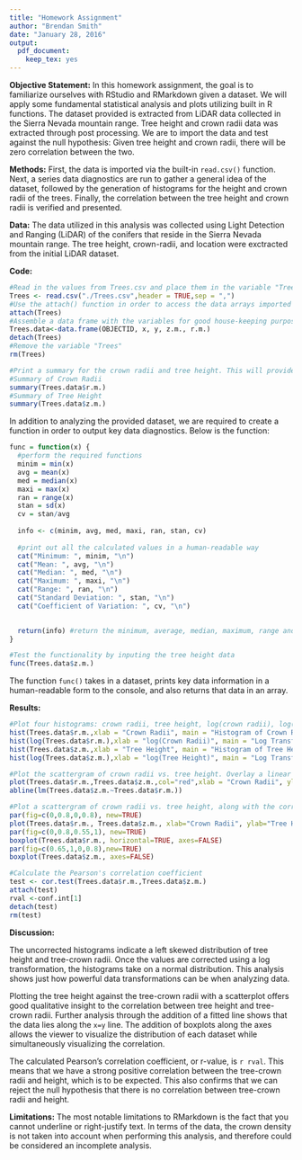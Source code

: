 ```yaml
---
title: "Homework Assignment"
author: "Brendan Smith"
date: "January 28, 2016"
output: 
  pdf_document: 
    keep_tex: yes
---
```


**Objective Statement:** In this homework assignment, the goal is to familiarize ourselves with RStudio and RMarkdown given a dataset. We will apply some fundamental statistical analysis and plots utilizing built in R functions. The dataset provided is extracted from LiDAR data collected in the Sierra Nevada mountain range. Tree height and crown radii data was extracted through post processing. We are to import the data and test against the null hypothesis: Given tree height and crown radii, there will be zero correlation between the two.


**Methods:** First, the data is imported via the built-in `read.csv()` function. Next, a series data diagnostics are run to gather a general idea of the dataset, followed by the generation of histograms for the height and crown radii of the trees. Finally, the correlation between the tree height and crown radii is verified and presented.
  
  
  **Data:** The data utilized in this analysis was collected using Light Detection and Ranging (LiDAR) of the conifers that reside in the Sierra Nevada mountain range. The tree height, crown-radii, and location were exctracted from the initial LiDAR dataset. 
  
  
  **Code:**

```r
#Read in the values from Trees.csv and place them in the variable "Trees"
Trees <- read.csv("./Trees.csv",header = TRUE,sep = ",")
#Use the attach() function in order to access the data arrays imported from Trees.csv with their inherited variable names from the header
attach(Trees)
#Assemble a data frame with the variables for good house-keeping purposes
Trees.data<-data.frame(OBJECTID, x, y, z.m., r.m.)
detach(Trees)
#Remove the variable "Trees"
rm(Trees)
```

```r
#Print a summary for the crown radii and tree height. This will provide the miniumum, first quartile, median, mean, third quartile and max values of the dataset.
#Summary of Crown Radii
summary(Trees.data$r.m.)
#Summary of Tree Height
summary(Trees.data$z.m.)
```

In addition to analyzing the provided dataset, we are required to create a function in order to output key data diagnostics. Below is the function:

```r
func = function(x) {
  #perform the required functions
  minim = min(x)
  avg = mean(x)
  med = median(x)
  maxi = max(x)
  ran = range(x)
  stan = sd(x)
  cv = stan/avg
  
  info <- c(minim, avg, med, maxi, ran, stan, cv)
  
  #print out all the calculated values in a human-readable way
  cat("Minimum: ", minim, "\n")
  cat("Mean: ", avg, "\n")
  cat("Median: ", med, "\n")
  cat("Maximum: ", maxi, "\n")
  cat("Range: ", ran, "\n")
  cat("Standard Deviation: ", stan, "\n")
  cat("Coefficient of Variation: ", cv, "\n")

  
  return(info) #return the minimum, average, median, maximum, range and standard deviation of the dataset
}

#Test the functionality by inputing the tree height data
func(Trees.data$z.m.)
```

The function `func()` takes in a dataset, prints key data information in a human-readable form to the console, and also returns that data in an array.


**Results:**

```r
#Plot four histograms: crown radii, tree height, log(crown radii), log(tree height)
hist(Trees.data$r.m.,xlab = "Crown Radii", main = "Histogram of Crown Radii")
hist(log(Trees.data$r.m.),xlab = "log(Crown Radii)", main = "Log Transformed - Histogram of Crown Radii")
hist(Trees.data$z.m.,xlab = "Tree Height", main = "Histogram of Tree Height")
hist(log(Trees.data$z.m.),xlab = "log(Tree Height)", main = "Log Transformed - Histogram of Tree Height")
```

```r
#Plot the scattergram of crown radii vs. tree height. Overlay a linear regression line.
plot(Trees.data$r.m.,Trees.data$z.m.,col="red",xlab = "Crown Radii", ylab = "Tree Height")
abline(lm(Trees.data$z.m.~Trees.data$r.m.))
```

```r
#Plot a scattergram of crown radii vs. tree height, along with the corresponding box plots for both crown radii and tree height on their respective axes.
par(fig=c(0,0.8,0,0.8), new=TRUE)
plot(Trees.data$r.m., Trees.data$z.m., xlab="Crown Radii", ylab="Tree Height", col = "red")
par(fig=c(0,0.8,0.55,1), new=TRUE)
boxplot(Trees.data$r.m., horizontal=TRUE, axes=FALSE)
par(fig=c(0.65,1,0,0.8),new=TRUE)
boxplot(Trees.data$z.m., axes=FALSE)
```

```r
#Calculate the Pearson's correlation coefficient
test <- cor.test(Trees.data$r.m.,Trees.data$z.m.)
attach(test)
rval <-conf.int[1]
detach(test)
rm(test)
```

**Discussion:**

The uncorrected histograms indicate a left skewed distribution of tree height and tree-crown radii. Once the values are corrected using a log transformation, the histograms take on a normal distribution. This analysis shows just how powerful data transformations can be when analyzing data.


Plotting the tree height against the tree-crown radii with a scatterplot offers good qualitative insight to the correlation between tree height and tree-crown radii. Further analysis through the addition of a fitted line shows that the data lies along the `x=y` line. The addition of boxplots along the axes allows the viewer to visualize the distribution of each dataset while simultaneously visualizing the correlation.


The calculated Pearson's correlation coefficient, or r-value, is `r rval`. This means that we have a strong positive correlation between the tree-crown radii and height, which is to be expected. This also confirms that we can reject the null hypothesis that there is no correlation between tree-crown radii and height.

**Limitations:** The most notable limitations to RMarkdown is the fact that you cannot underline or right-justify text. In terms of the data, the crown density is not taken into account when performing this analysis, and therefore could be considered an incomplete analysis.
